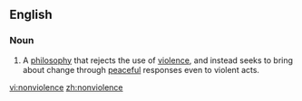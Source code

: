 ==English==
===Noun===
{{wikipedia}}
{{en-noun|-}}
# A [[philosophy]] that rejects the use of [[violence]], and instead seeks to bring about change through [[peaceful]] responses even to violent acts.

[[vi:nonviolence]]
[[zh:nonviolence]]